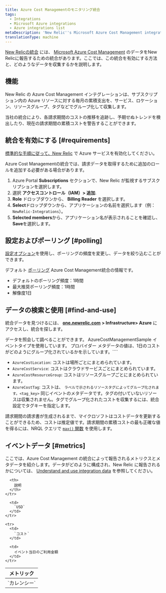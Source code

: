 ```yaml
---
title: Azure Cost Managementのモニタリング統合
tags:
  - Integrations
  - Microsoft Azure integrations
  - Azure integrations list
metaDescription: 'New Relic''s Microsoft Azure Cost Management integration: what data it reports and how to enable it.'
translationType: machine
---
```


[New Relicの統合](/docs/infrastructure/integrations-getting-started/getting-started/introduction-infrastructure-integrations) には、 [Microsoft Azure Cost Management](https://docs.microsoft.com/en-us/azure/cost-management/) のデータをNew Relicに報告するための統合があります。ここでは、この統合を有効にする方法と、どのようなデータを収集するかを説明します。

## 機能

New Relic の Azure Cost Management インテグレーションは、サブスクリプション内の Azure リソースに対する毎月の累積支出を、サービス、ロケーション、リソースグループ、タグなどでグループ化して収集します。

当社の統合により、各請求期間のコストの推移を追跡し、予期せぬトレンドを検出したり、現在の請求期間の累積コストを警告することができます。

## 統合を有効にする [#requirements]

[標準的な手順に従って、New Relic](/docs/infrastructure/microsoft-azure-integrations/getting-started/activate-azure-integrations) で Azure サービスを有効化してください。

Azure Cost Managementの統合では、請求データを取得するために追加のロールを追加する必要がある場合があります。

1. Azure Portal **Subscriptions** セクションで、New Relic が監視するサブスクリプションを選択します。
2. 選択 **アクセスコントロール（IAM）> 追加**.
3. **Role** ドロップダウンから、 **Billing** **Reader** を選択します。
4. **Select**ドロップダウンから、アプリケーションの名前を選択します（例：`NewRelic-Integrations`）。
5. **Selected members**から、アプリケーション名が表示されることを確認し、 **Save**を選択します。

## 設定およびポーリング [#polling]

[設定オプション](/docs/integrations/new-relic-integrations/getting-started/configure-polling-frequency-data-collection-cloud-integrations)を使用し、ポーリングの頻度を変更し、データを絞り込むことができます。

デフォルト [ポーリング](/docs/infrastructure/microsoft-azure-integrations/azure-integrations-list/azure-polling-intervals-infrastructure-integrations) Azure Cost Management統合の情報です。

* デフォルトのポーリング頻度：1時間
* 最大推奨ポーリング頻度：1時間
* 解像度1日

## データの検索と使用 [#find-and-use]

統合データを見つけるには、 [**one.newrelic.com**](http://one.newrelic.com) **> Infrastructure> Azure** にアクセスし、統合を探します。

[](/docs/using-new-relic/data/understand-data/query-new-relic-data)データを照会して調べることができます。 AzureCostManagementSample イベントタイプを使用しています。 プロバイダー メタデータの値は、1日のコストがどのようにグループ化されているかを示しています。\`\`\`\`

* `AzureCostLocation`: コストは場所ごとにまとめられています。
* `AzureCostService`: コストはクラウドサービスごとにまとめられています。
* `AzureCostResourceGroup`: コストはリソースグループごとにまとめられています。
* `AzureCostTag`: コストは、 `ラベルで示されるリソースタグによってグループ化されます。<tag_key>` 同じイベントのメタデータです。タグの付いていないリソースは収集されません。タグでグループ化されたコストを収集するには、統合設定でタグキーを指定します。

請求期間の請求書が生成されるまで、マイクロソフトはコストデータを更新することができるため、コストは推定値です。請求期間の累積コストの最も正確な値を得るには、NRQL クエリで [`max()` 関数](/docs/insights/nrql-new-relic-query-language/nrql-reference/nrql-syntax-components-functions#func-max) を使用します。

## イベントデータ [#metrics]

ここでは、Azure Cost Management の統合によって報告されるメトリクスとメタデータを紹介します。データがどのように構成され、New Relic に報告されるかについては、 [Understand and use integration data](/docs/infrastructure/integrations-getting-started/getting-started/understand-integration-data-data-types#metric) を参照してください。

<table>
  <thead>
    <tr>
      <th style={{ width: "290px" }}>
        メトリック
      </th>

      <th>
        説明
      </th>
    </tr>
  </thead>

  <tbody>
    <tr>
      <td>
        `カレンシー`
      </td>

      <td>
        `USD`
      </td>
    </tr>

    <tr>
      <td>
        `コスト`
      </td>

      <td>
        イベント当日のご利用金額
      </td>
    </tr>
  </tbody>
</table>
